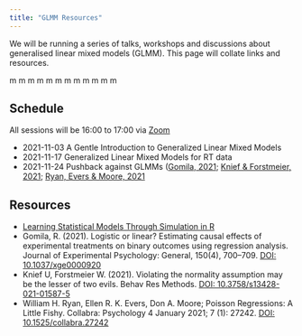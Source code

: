 ```yaml
---
title: "GLMM Resources"
---
```


We will be running a series of talks, workshops and discussions about generalised linear mixed models (GLMM). This page will collate links and resources.

<span class="red mm">m</span>
<span class="orange mm">m</span>
<span class="yellow mm">m</span>
<span class="green mm">m</span>
<span class="blue mm">m</span>
<span class="brown mm">m</span>
<span class="red mm">m</span>
<span class="orange mm">m</span>
<span class="yellow mm">m</span>
<span class="green mm">m</span>
<span class="blue mm">m</span>
<span class="brown mm">m</span>

## Schedule

All sessions will be 16:00 to 17:00 via [Zoom](https://uofglasgow.zoom.us/j/94098494960)

* 2021-11-03 A Gentle Introduction to Generalized Linear Mixed Models
* 2021-11-17 Generalized Linear Mixed Models for RT data
* 2021-11-24 Pushback against GLMMs ([Gomila, 2021](https://doi.org/10.1037/xge0000920); [Knief & Forstmeier, 2021](https://doi.org/10.3758/s13428-021-01587-5); [Ryan, Evers & Moore, 2021](https://doi.org/10.1525/collabra.27242)

## Resources

* [Learning Statistical Models Through Simulation in R](https://psyteachr.github.io/stat-models-v1/)
* Gomila, R. (2021). Logistic or linear? Estimating causal effects of experimental treatments on binary outcomes using regression analysis. Journal of Experimental Psychology: General, 150(4), 700–709. [DOI: 10.1037/xge0000920](https://doi.org/10.1037/xge0000920)
* Knief U, Forstmeier W. (2021). Violating the normality assumption may be the lesser of two evils. Behav Res Methods. [DOI: 10.3758/s13428-021-01587-5](https://doi.org/10.3758/s13428-021-01587-5)
* William H. Ryan, Ellen R. K. Evers, Don A. Moore; Poisson Regressions: A Little Fishy. Collabra: Psychology 4 January 2021; 7 (1): 27242. [DOI: 10.1525/collabra.27242](https://doi.org/10.1525/collabra.27242)
